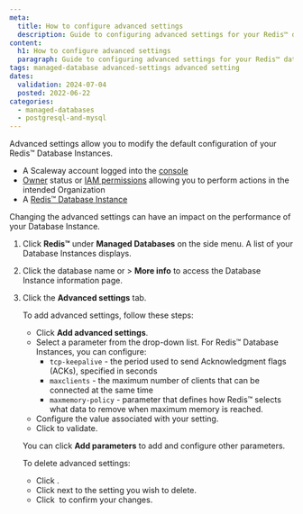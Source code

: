 ```yaml
---
meta:
  title: How to configure advanced settings
  description: Guide to configuring advanced settings for your Redis™ database.
content:
  h1: How to configure advanced settings
  paragraph: Guide to configuring advanced settings for your Redis™ database.
tags: managed-database advanced-settings advanced setting
dates:
  validation: 2024-07-04
  posted: 2022-06-22
categories:
  - managed-databases
  - postgresql-and-mysql
---
```


Advanced settings allow you to modify the default configuration of your Redis™ Database Instances.

<Macro id="requirements" />

- A Scaleway account logged into the [console](https://console.scaleway.com)
- [Owner](/identity-and-access-management/iam/concepts/#owner) status or [IAM permissions](/identity-and-access-management/iam/concepts/#permission) allowing you to perform actions in the intended Organization
- A [Redis™ Database Instance](/managed-databases/redis/quickstart/)

<Message type="important">
  Changing the advanced settings can have an impact on the performance of your Database Instance.
</Message>

1. Click **Redis™** under **Managed Databases** on the side menu. A list of your Database Instances displays.
2. Click the database name or <Icon name="more" /> > **More info** to access the Database Instance information page.
3. Click the **Advanced settings** tab.

    To add advanced settings, follow these steps:

    - Click **Add advanced settings**.
    - Select a parameter from the drop-down list. For Redis™ Database Instances, you can configure:
      - `tcp-keepalive` - the period used to send Acknowledgment flags (ACKs), specified in seconds
      - `maxclients` - the maximum number of clients that can be connected at the same time
      - `maxmemory-policy` - parameter that defines how Redis™ selects what data to remove when maximum memory is reached.
    - Configure the value associated with your setting.
    - Click <Icon name="validate" /> to validate.

    You can click **Add parameters** to add and configure other parameters.

    To delete advanced settings:
    - Click <Icon name="edit"/>.
    - Click <Icon name="delete"/> next to the setting you wish to delete.
    - Click <Icon name="validate"/> to confirm your changes.


